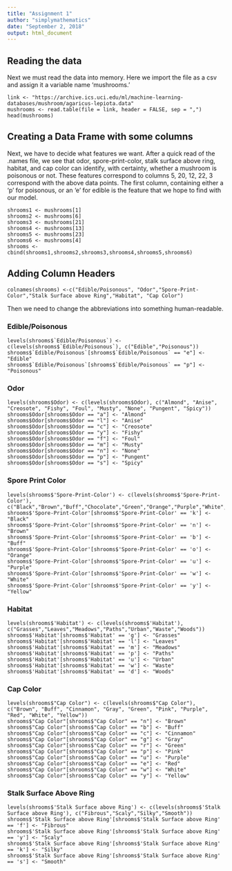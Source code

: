 ```yaml
---
title: "Assignment 1"
author: "simplymathematics"
date: "September 2, 2018"
output: html_document
---
```

## Reading the data
Next we must read the data into memory. Here we import the file as a csv and assign it a variable name 'mushrooms.'

```
link <- "https://archive.ics.uci.edu/ml/machine-learning-databases/mushroom/agaricus-lepiota.data"
mushrooms <- read.table(file = link, header = FALSE, sep = ",")
head(mushrooms)
```

## Creating a Data Frame with some columns

Next, we have to decide what features we want. After a quick read of the .names file, we see that odor, spore-print-color, stalk surface above ring, habitat, and cap color can identify, with certainty, whether a mushroom is poisonous or not. These features correspond to columns 5, 20, 12, 22, 3 correspond with the above data points. The first column, containing either a 'p' for poisonous, or an 'e' for edible is the feature that we hope to find with our model.

```
shrooms1 <- mushrooms[1]
shrooms2 <- mushrooms[6]
shrooms3 <- mushrooms[21]
shrooms4 <- mushrooms[13]
shrooms5 <- mushrooms[23]
shrooms6 <- mushrooms[4]
shrooms <- cbind(shrooms1,shrooms2,shrooms3,shrooms4,shrooms5,shrooms6)
```

## Adding Column Headers

```
colnames(shrooms) <-c("Edible/Poisonous", "Odor","Spore-Print-Color","Stalk Surface above Ring","Habitat", "Cap Color")
```

Then we need to change the abbreviations into something human-readable.

### Edible/Poisonous
```
levels(shrooms$`Edible/Poisonous`) <- c(levels(shrooms$`Edible/Poisonous`), c("Edible","Poisonous"))
shrooms$`Edible/Poisonous`[shrooms$`Edible/Poisonous` == "e"] <- "Edible"
shrooms$`Edible/Poisonous`[shrooms$`Edible/Poisonous` == "p"] <- "Poisonous"
```
### Odor

```
levels(shrooms$Odor) <- c(levels(shrooms$Odor), c("Almond", "Anise", "Creosote", "Fishy", "Foul", "Musty", "None", "Pungent", "Spicy"))
shrooms$Odor[shrooms$Odor == "a"] <- "Almond"
shrooms$Odor[shrooms$Odor == "l"] <- "Anise"
shrooms$Odor[shrooms$Odor == "c"] <- "Creosote"
shrooms$Odor[shrooms$Odor == "y"] <- "Fishy"
shrooms$Odor[shrooms$Odor == "f"] <- "Foul"
shrooms$Odor[shrooms$Odor == "m"] <- "Musty"
shrooms$Odor[shrooms$Odor == "n"] <- "None"
shrooms$Odor[shrooms$Odor == "p"] <- "Pungent"
shrooms$Odor[shrooms$Odor == "s"] <- "Spicy"
```
### Spore Print Color
```
levels(shrooms$'Spore-Print-Color') <- c(levels(shrooms$'Spore-Print-Color'), c("Black","Brown","Buff","Chocolate","Green","Orange","Purple","White","Yellow"))
shrooms$'Spore-Print-Color'[shrooms$'Spore-Print-Color' == 'k'] <- "Black"
shrooms$'Spore-Print-Color'[shrooms$'Spore-Print-Color' == 'n'] <- "Brown"
shrooms$'Spore-Print-Color'[shrooms$'Spore-Print-Color' == 'b'] <- "Buff"
shrooms$'Spore-Print-Color'[shrooms$'Spore-Print-Color' == 'o'] <- "Orange"
shrooms$'Spore-Print-Color'[shrooms$'Spore-Print-Color' == 'u'] <- "Purple"
shrooms$'Spore-Print-Color'[shrooms$'Spore-Print-Color' == 'w'] <- "White"
shrooms$'Spore-Print-Color'[shrooms$'Spore-Print-Color' == 'y'] <- "Yellow"
```
### Habitat
```
levels(shrooms$'Habitat') <- c(levels(shrooms$'Habitat'), c("Grasses","Leaves","Meadows","Paths","Urban","Waste","Woods"))
shrooms$'Habitat'[shrooms$'Habitat' == 'g'] <- "Grasses"
shrooms$'Habitat'[shrooms$'Habitat' == 'l'] <- "Leaves"
shrooms$'Habitat'[shrooms$'Habitat' == 'm'] <- "Meadows"
shrooms$'Habitat'[shrooms$'Habitat' == 'p'] <- "Paths"
shrooms$'Habitat'[shrooms$'Habitat' == 'u'] <- "Urban"
shrooms$'Habitat'[shrooms$'Habitat' == 'w'] <- "Waste"
shrooms$'Habitat'[shrooms$'Habitat' == 'd'] <- "Woods"
```
### Cap Color
```
levels(shrooms$"Cap Color") <- c(levels(shrooms$"Cap Color"), c("Brown", "Buff", "Cinnamon", "Gray", "Green", "Pink", "Purple", "Red", "White", "Yellow"))
shrooms$"Cap Color"[shrooms$"Cap Color" == "n"] <- "Brown"
shrooms$"Cap Color"[shrooms$"Cap Color" == "b"] <- "Buff"
shrooms$"Cap Color"[shrooms$"Cap Color" == "c"] <- "Cinnamon"
shrooms$"Cap Color"[shrooms$"Cap Color" == "g"] <- "Gray"
shrooms$"Cap Color"[shrooms$"Cap Color" == "r"] <- "Green"
shrooms$"Cap Color"[shrooms$"Cap Color" == "p"] <- "Pink"
shrooms$"Cap Color"[shrooms$"Cap Color" == "u"] <- "Purple"
shrooms$"Cap Color"[shrooms$"Cap Color" == "e"] <- "Red"
shrooms$"Cap Color"[shrooms$"Cap Color" == "w"] <- "White"
shrooms$"Cap Color"[shrooms$"Cap Color" == "y"] <- "Yellow"
```

### Stalk Surface Above Ring
```
levels(shrooms$'Stalk Surface above Ring') <- c(levels(shrooms$'Stalk Surface above Ring'), c("Fibrous","Scaly","Silky","Smooth"))
shrooms$'Stalk Surface above Ring'[shrooms$'Stalk Surface above Ring' == 'f'] <- "Fibrous"
shrooms$'Stalk Surface above Ring'[shrooms$'Stalk Surface above Ring' == 'y'] <- "Scaly"
shrooms$'Stalk Surface above Ring'[shrooms$'Stalk Surface above Ring' == 'k'] <- "Silky"
shrooms$'Stalk Surface above Ring'[shrooms$'Stalk Surface above Ring' == 's'] <- "Smooth"
```
